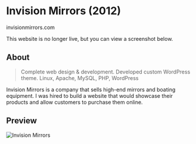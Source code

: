 # Invision Mirrors (2012)
<ThickText>invisionmirrors.com</ThickText>

<Callout type='warning' emoji='⚠️'>
  This website is no longer live, but you can view a screenshot below.
</Callout>

## About

> Complete web design & development. Developed custom WordPress theme. Linux, Apache, MySQL, PHP, WordPress

Invision Mirrors is a company that sells high-end mirrors and boating equipment. I was hired to build a website that would showcase their products and allow customers to purchase them online.

## Preview

<Image
	src="/static/clients/img-invision.jpg"
	alt="Invision Mirrors"
/>
